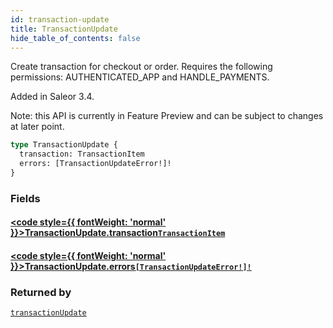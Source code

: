 ```yaml
---
id: transaction-update
title: TransactionUpdate
hide_table_of_contents: false
---
```








Create transaction for checkout or order. Requires the following permissions: AUTHENTICATED_APP and HANDLE_PAYMENTS.

Added in Saleor 3.4.

Note: this API is currently in Feature Preview and can be subject to changes at later point.

```graphql
type TransactionUpdate {
  transaction: TransactionItem
  errors: [TransactionUpdateError!]!
}
```


### Fields

#### [<code style={{ fontWeight: 'normal' }}>TransactionUpdate.<b>transaction</b></code>](#)<Bullet />[`TransactionItem`](../../../developer/api-reference/objects/transaction-item) <Badge class="secondary" text="object"/>
> 
> 

#### [<code style={{ fontWeight: 'normal' }}>TransactionUpdate.<b>errors</b></code>](#)<Bullet />[`[TransactionUpdateError!]!`](../../../developer/api-reference/objects/transaction-update-error) <Badge class="secondary" text="non-null"/> <Badge class="secondary" text="object"/>
> 
> 



### Returned by

[`transactionUpdate`](../../../developer/api-reference/mutations/transaction-update)  <Badge class="secondary" text="mutation"/>




